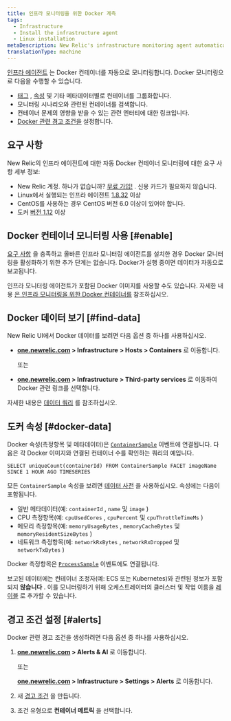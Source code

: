 ```yaml
---
title: 인프라 모니터링을 위한 Docker 계측
tags:
  - Infrastructure
  - Install the infrastructure agent
  - Linux installation
metaDescription: New Relic's infrastructure monitoring agent automatically instruments Docker to collect container metrics and metadata.
translationType: machine
---
```


[인프라 에이전트](/docs/welcome-new-relic-infrastructure) 는 Docker 컨테이너를 자동으로 모니터링합니다. Docker 모니터링으로 다음을 수행할 수 있습니다.

* [태그](/docs/new-relic-one/use-new-relic-one/core-concepts/tagging-use-tags-organize-group-what-you-monitor) , [속성](#docker-data) 및 기타 메타데이터별로 컨테이너를 그룹화합니다.
* 모니터링 시나리오와 관련된 컨테이너를 검색합니다.
* 컨테이너 문제의 영향을 받을 수 있는 관련 엔터티에 대한 링크입니다.
* [Docker 관련 경고 조건을](#alerts) 설정합니다.

## 요구 사항

New Relic의 인프라 에이전트에 대한 자동 Docker 컨테이너 모니터링에 대한 요구 사항 세부 정보:

* New Relic 계정. 하나가 없습니까? [무료 가입!](https://newrelic.com/signup) . 신용 카드가 필요하지 않습니다.
* Linux에서 실행되는 인프라 에이전트 [1.8.32](/docs/release-notes/infrastructure-release-notes/infrastructure-agent-release-notes/new-relic-infrastructure-agent-1832) 이상
* CentOS를 사용하는 경우 CentOS 버전 6.0 이상이 있어야 합니다.
* 도커 [버전 1.12](https://www.docker.com/blog/docker-1-12-built-in-orchestration/) 이상

## Docker 컨테이너 모니터링 사용 [#enable]

[요구 사항](#requirements) 을 충족하고 올바른 인프라 모니터링 에이전트를 설치한 경우 Docker 모니터링을 활성화하기 위한 추가 단계는 없습니다. Docker가 실행 중이면 데이터가 자동으로 보고됩니다.

인프라 모니터링 에이전트가 포함된 Docker 이미지를 사용할 수도 있습니다. 자세한 내용 [은 인프라 모니터링을 위한 Docker 컨테이너를](/docs/infrastructure/install-infrastructure-agent/linux-installation/docker-container-infrastructure-monitoring) 참조하십시오.

## Docker 데이터 보기 [#find-data]

New Relic UI에서 Docker 데이터를 보려면 다음 옵션 중 하나를 사용하십시오.

* **[one.newrelic.com](https://one.newrelic.com) > Infrastructure** **> Hosts > Containers** 로 이동합니다.

  또는

* **[one.newrelic.com](https://one.newrelic.com) > Infrastructure** **> Third-party services** 로 이동하여 Docker 관련 링크를 선택합니다.

자세한 내용은 [데이터 쿼리](/docs/using-new-relic/data/understand-data/query-new-relic-data) 를 참조하십시오.

## 도커 속성 [#docker-data]

Docker 속성(측정항목 및 메타데이터)은 [`ContainerSample`](/attribute-dictionary/?event=ContainerSample) 이벤트에 연결됩니다. 다음은 각 Docker 이미지와 연결된 컨테이너 수를 확인하는 쿼리의 예입니다.

```
SELECT uniqueCount(containerId) FROM ContainerSample FACET imageName SINCE 1 HOUR AGO TIMESERIES
```

모든 `ContainerSample` 속성을 보려면 [데이터 사전](/attribute-dictionary/?event=ContainerSample) 을 사용하십시오. 속성에는 다음이 포함됩니다.

* 일반 메타데이터(예: `containerId` , `name` 및 `image` )
* CPU 측정항목(예: `cpuUsedCores` , `cpuPercent` 및 `cpuThrottleTimeMs` )
* 메모리 측정항목(예: `memoryUsageBytes` , `memoryCacheBytes` 및 `memoryResidentSizeBytes` )
* 네트워크 측정항목(예: `networkRxBytes` , `networkRxDropped` 및 `networkTxBytes` )

Docker 측정항목은 [`ProcessSample`](/attribute-dictionary/?event=ProcessSample) 이벤트에도 연결됩니다.

보고된 데이터에는 컨테이너 조정자(예: ECS 또는 Kubernetes)와 관련된 정보가 포함되지 **않습니다** . 이를 모니터링하기 위해 오케스트레이터의 클러스터 및 작업 이름을 [레이블](https://docs.docker.com/ee/ucp/admin/configure/add-labels-to-cluster-nodes/) 로 추가할 수 있습니다.

## 경고 조건 설정 [#alerts]

Docker 관련 경고 조건을 생성하려면 다음 옵션 중 하나를 사용하십시오.

1. **[one.newrelic.com](https://one.newrelic.com) > Alerts & AI** 로 이동합니다.

   또는

   **[one.newrelic.com](https://one.newrelic.com) > Infrastructure > Settings > Alerts** 로 이동합니다.

2. 새 [경고 조건](/docs/alerts/new-relic-alerts/defining-conditions/create-alert-conditions) 을 만듭니다.

3. 조건 유형으로 **컨테이너 메트릭** 을 선택합니다.